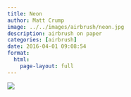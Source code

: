 ```yaml
---
title: Neon
author: Matt Crump
image: ../../images/airbrush/neon.jpg
description: airbrush on paper
categories: [airbrush]
date: 2016-04-01 09:08:54
format:
  html:
    page-layout: full
---
```


![](../../images/airbrush/neon.jpg)


